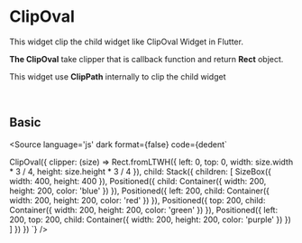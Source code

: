 
<Meta of={Stories} />

# ClipOval

This widget clip the child widget like ClipOval Widget in Flutter.

<b>The ClipOval</b> take clipper that is callback function and return <b>Rect</b> object.

This widget use <b>ClipPath</b> internally to clip the child widget

<br />

## Basic

<Source
  language='js'
  dark
  format={false}
  code={dedent`

  ClipOval({
    clipper: (size) =>
      Rect.fromLTWH({
        left: 0,
        top: 0,
        width: size.width * 3 / 4,
        height: size.height * 3 / 4
      }),
    child: Stack({
      children: [
        SizeBox({
          width: 400,
          height: 400
        }),
        Positioned({
          child: Container({ width: 200, height: 200, color: 'blue' })
        }),
        Positioned({
          left: 200,
          child: Container({ width: 200, height: 200, color: 'red' })
        }),
        Positioned({
          top: 200,
          child: Container({ width: 200, height: 200, color: 'green' })
        }),
        Positioned({
          left: 200,
          top: 200,
          child: Container({ width: 200, height: 200, color: 'purple' })
        })
      ]
    })
  })
`}
/>

<div style={{color: 'white'}}>
  <Story of={Stories.Basic} />
</div>
